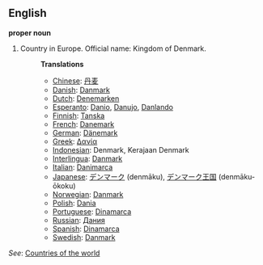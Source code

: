 ==English==

'''proper noun'''

# Country in Europe. Official name: Kingdom of Denmark.
#:'''Translations'''
#:*[[Chinese]]: [[丹麦]]
#:*[[Danish]]: [[Danmark]]
#:*[[Dutch]]: [[Denemarken]]
#:*[[Esperanto]]: [[Danio]], [[Danujo]], [[Danlando]]
#:*[[Finnish]]: [[Tanska]]
#:*[[French]]: [[Danemark]]
#:*[[German]]: [[Dänemark]]
#:*[[Greek]]: [[Δανία]]
#:*[[Indonesian]]: Denmark, Kerajaan Denmark
#:*[[Interlingua]]: [[Danmark]]
#:*[[Italian]]: [[Danimarca]]
#:*[[Japanese]]: [[デンマーク]] (denmāku),  [[デンマーク]][[王国]] (denmāku-ōkoku)
#:*[[Norwegian]]: [[Danmark]]
#:*[[Polish]]: [[Dania]]
#:*[[Portuguese]]: [[Dinamarca]]
#:*[[Russian]]: [[Дания]]
#:*[[Spanish]]: [[Dinamarca]]
#:*[[Swedish]]: [[Danmark]]

''See'': [[Countries of the world]]
